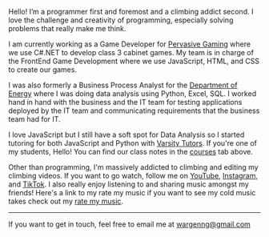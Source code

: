 Hello! I’m a programmer first and foremost and a climbing addict second. I love the challenge and creativity of programming, especially solving problems that really make me think.

I am currently working as a Game Developer for [Pervasive Gaming](https://pervasivegaming.com/) where we use C#.NET to develop class 3 cabinet games. My team is in charge of the FrontEnd Game Development where we use JavaScript, HTML, and CSS to create our games.

I was also formerly a Business Process Analyst for the [Department of Energy](https://nnss.gov/) where I was doing data analysis using Python, Excel, SQL. I worked hand in hand with the business and the IT team for testing applications deployed by the IT team and communicating requirements that the business team had for IT.

I love JavaScript but I still have a soft spot for Data Analysis so I started tutoring for both JavaScript and Python with [Varsity Tutors](https://www.varsitytutors.com/). If you're one of my students, Hello! You can find our class notes in the [courses](/courses) tab above.

Other than programming, I'm massively addicted to climbing and editing my climbing videos. If you want to go watch, follow me on [YouTube](https://youtube.com/@wargenonthewall?si=tHYCvgyFuuJsOsN-), [Instagram](https://www.instagram.com/wargenonthewall?igsh=MXFyd2Q3eWN6MGdldA%3D%3D&utm_source=qr), and [TikTok](https://www.tiktok.com/@wargenonthewall?_t=8lJuKJA2MVW&_r=1). I also really enjoy listening to and sharing music amongst my friends! Here's a link to my rate my music if you want to see my cold music takes check out my [rate my music](https://rateyourmusic.com/~GNNR).

---

If you want to get in touch, feel free to email me at wargenng@gmail.com
